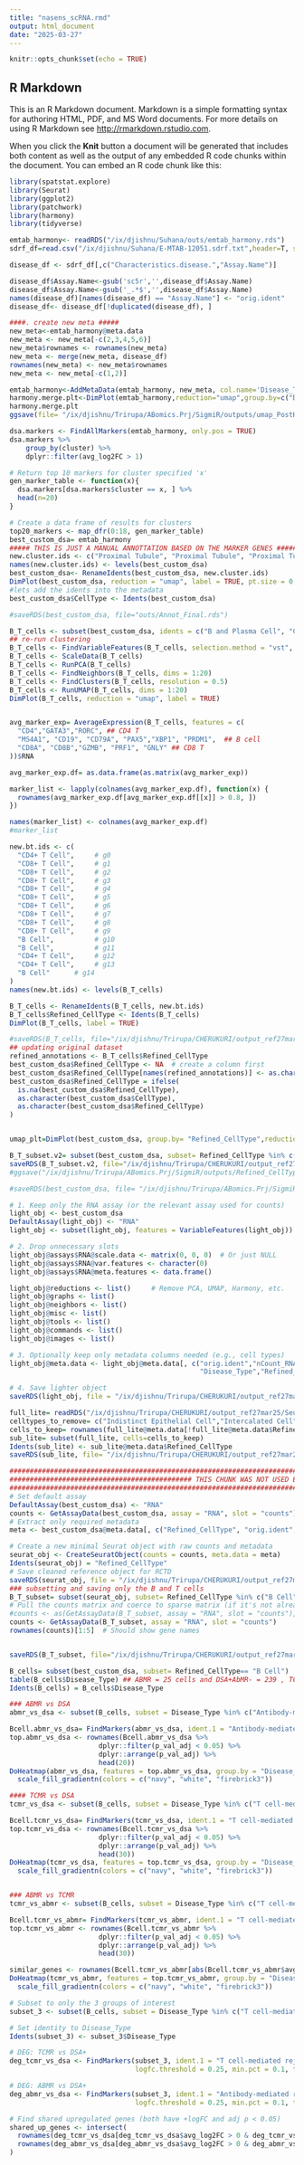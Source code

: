 ```yaml
---
title: "nasens_scRNA.rmd"
output: html_document
date: "2025-03-27"
---
```


```r
knitr::opts_chunk$set(echo = TRUE)
```

## R Markdown

This is an R Markdown document. Markdown is a simple formatting syntax for authoring HTML, PDF, and MS Word documents. For more details on using R Markdown see <http://rmarkdown.rstudio.com>.

When you click the **Knit** button a document will be generated that includes both content as well as the output of any embedded R code chunks within the document. You can embed an R code chunk like this:

```r
library(spatstat.explore)
library(Seurat)
library(ggplot2)
library(patchwork)
library(harmony)
library(tidyverse)
```

```r
emtab_harmony<- readRDS("/ix/djishnu/Suhana/outs/emtab_harmony.rds")
sdrf_df=read.csv("/ix/djishnu/Suhana/E-MTAB-12051.sdrf.txt",header=T, sep ="\t")
```



```r
disease_df <- sdrf_df[,c("Characteristics.disease.","Assay.Name")]

disease_df$Assay.Name<-gsub('sc5r','',disease_df$Assay.Name)
disease_df$Assay.Name<-gsub('_.*$','',disease_df$Assay.Name)
names(disease_df)[names(disease_df) == "Assay.Name"] <- "orig.ident"
disease_df<- disease_df[!duplicated(disease_df), ]

####. create new meta #####
new_meta<-emtab_harmony@meta.data
new_meta <- new_meta[-c(2,3,4,5,6)]
new_meta$rownames <- rownames(new_meta)
new_meta <- merge(new_meta, disease_df)
rownames(new_meta) <- new_meta$rownames
new_meta <- new_meta[-c(1,2)]

emtab_harmony<-AddMetaData(emtab_harmony, new_meta, col.name='Disease_Type')
harmony.merge.plt<-DimPlot(emtab_harmony,reduction="umap",group.by=c("Disease_Type","seurat_clusters"))
harmony.merge.plt
ggsave(file= "/ix/djishnu/Trirupa/ABomics.Prj/SigmiR/outputs/umap_PostHarmony.pdf", harmony.merge.plt, height=6,width=14)
```

``` r
dsa.markers <- FindAllMarkers(emtab_harmony, only.pos = TRUE)
dsa.markers %>%
    group_by(cluster) %>%
    dplyr::filter(avg_log2FC > 1)
```

```r
# Return top 10 markers for cluster specified 'x'
gen_marker_table <- function(x){
  dsa.markers[dsa.markers$cluster == x, ] %>%
  head(n=20)
}

# Create a data frame of results for clusters 
top20_markers <- map_dfr(0:18, gen_marker_table)
best_custom_dsa= emtab_harmony
##### THIS IS JUST A MANUAL ANNOTTATION BASED ON THE MARKER GENES ############
new.cluster.ids <- c("Proximal Tubule", "Proximal Tubule", "Proximal Tubule", "CD4+ T Cell", "CD8+ T Cell", "ECg", "Proximal Tubule", "NK Cell", "Proximal Tubule","Macrophage","Collecting Duct Cell","Thin Ascending Limb Cell", "Glomerular Mesangial Cell","B and Plasma Cell","Intercalated Cell", " Indistinct Epithelial Cell", "Proximal Tubule", "Progenitor Cell", "Glomerular Cell" ) ## based on Suhana's script that gives Annot_Final.rds
names(new.cluster.ids) <- levels(best_custom_dsa)
best_custom_dsa<- RenameIdents(best_custom_dsa, new.cluster.ids)
DimPlot(best_custom_dsa, reduction = "umap", label = TRUE, pt.size = 0.5) + NoLegend()
#lets add the idents into the metadata
best_custom_dsa$CellType <- Idents(best_custom_dsa)

#saveRDS(best_custom_dsa, file="outs/Annot_Final.rds")
```
```r
B_T_cells <- subset(best_custom_dsa, idents = c("B and Plasma Cell", "CD4+ T Cell", "CD8+ T Cell"))
## re-run clustering 
B_T_cells <- FindVariableFeatures(B_T_cells, selection.method = "vst", nfeatures = 2000)
B_T_cells <- ScaleData(B_T_cells)
B_T_cells <- RunPCA(B_T_cells)
B_T_cells <- FindNeighbors(B_T_cells, dims = 1:20)
B_T_cells <- FindClusters(B_T_cells, resolution = 0.5)
B_T_cells <- RunUMAP(B_T_cells, dims = 1:20)
DimPlot(B_T_cells, reduction = "umap", label = TRUE)


avg_marker_exp= AverageExpression(B_T_cells, features = c(
  "CD4","GATA3","RORC", ## CD4 T 
  "MS4A1", "CD19", "CD79A", "PAX5","XBP1", "PRDM1",  ## B cell
  "CD8A", "CD8B","GZMB", "PRF1", "GNLY" ## CD8 T
))$RNA

avg_marker_exp.df= as.data.frame(as.matrix(avg_marker_exp))

marker_list <- lapply(colnames(avg_marker_exp.df), function(x) {
  rownames(avg_marker_exp.df[avg_marker_exp.df[[x]] > 0.8, ])
})

names(marker_list) <- colnames(avg_marker_exp.df)
#marker_list
```

```r
new.bt.ids <- c(
  "CD4+ T Cell",     # g0
  "CD8+ T Cell",     # g1
  "CD8+ T Cell",     # g2
  "CD8+ T Cell",     # g3
  "CD8+ T Cell",     # g4
  "CD8+ T Cell",     # g5
  "CD8+ T Cell",     # g6
  "CD8+ T Cell",     # g7
  "CD8+ T Cell",     # g8
  "CD8+ T Cell",     # g9
  "B Cell",          # g10
  "B Cell",          # g11
  "CD4+ T Cell",     # g12
  "CD4+ T Cell",     # g13
  "B Cell"      # g14
)
names(new.bt.ids) <- levels(B_T_cells)

B_T_cells <- RenameIdents(B_T_cells, new.bt.ids)
B_T_cells$Refined_CellType <- Idents(B_T_cells)
DimPlot(B_T_cells, label = TRUE)

#saveRDS(B_T_cells, file="/ix/djishnu/Trirupa/CHERUKURI/output_ref27mar25/Seurat_for_RCTD_reference.onlyBandT.v3.rds")
## updating original dataset
refined_annotations <- B_T_cells$Refined_CellType
best_custom_dsa$Refined_CellType <- NA  # create a column first
best_custom_dsa$Refined_CellType[names(refined_annotations)] <- as.character(refined_annotations)
best_custom_dsa$Refined_CellType = ifelse(
  is.na(best_custom_dsa$Refined_CellType),
  as.character(best_custom_dsa$CellType),
  as.character(best_custom_dsa$Refined_CellType)
)


umap_plt=DimPlot(best_custom_dsa, group.by= "Refined_CellType",reduction= "umap",label = TRUE, pt.size= 0.5) 

B_T_subset.v2= subset(best_custom_dsa, subset= Refined_CellType %in% c("B Cell", "CD4+ T Cell", "CD8+ T Cell"))
saveRDS(B_T_subset.v2, file="/ix/djishnu/Trirupa/CHERUKURI/output_ref27mar25/Seurat_for_RCTD_reference.onlyBandT.v2.rds")
#ggsave("/ix/djishnu/Trirupa/ABomics.Prj/SigmiR/outputs/Refined_CellTypes_naesens_UMAP.27mar025.pdf",umap_plt, width=8, height= 6)

#saveRDS(best_custom_dsa, file= "/ix/djishnu/Trirupa/ABomics.Prj/SigmiR/outputs/naessens_allgrps.annot.27mar25.rds")
```

```r
# 1. Keep only the RNA assay (or the relevant assay used for counts)
light_obj <- best_custom_dsa
DefaultAssay(light_obj) <- "RNA"
light_obj <- subset(light_obj, features = VariableFeatures(light_obj))  # Optional: only HVGs

# 2. Drop unnecessary slots
light_obj@assays$RNA@scale.data <- matrix(0, 0, 0)  # Or just NULL
light_obj@assays$RNA@var.features <- character(0)
light_obj@assays$RNA@meta.features <- data.frame()

light_obj@reductions <- list()     # Remove PCA, UMAP, Harmony, etc.
light_obj@graphs <- list()
light_obj@neighbors <- list()
light_obj@misc <- list()
light_obj@tools <- list()
light_obj@commands <- list()
light_obj@images <- list()

# 3. Optionally keep only metadata columns needed (e.g., cell types)
light_obj@meta.data <- light_obj@meta.data[, c("orig.ident","nCount_RNA","nFeature_RNA","seurat_clusters",
                                               "Disease_Type","Refined_CellType")]

# 4. Save lighter object
saveRDS(light_obj, file = "/ix/djishnu/Trirupa/CHERUKURI/output_ref27mar25/Seurat_for_RCTD_reference2Apr25.light.rds")
```

```r

full_lite= readRDS("/ix/djishnu/Trirupa/CHERUKURI/output_ref27mar25/Seurat_for_RCTD_reference2Apr25.light.rds")
celltypes_to_remove= c("Indistinct Epithelial Cell","Intercalated Cell","Glomerular Cell","Progenitor Cell")
cells_to_keep= rownames(full_lite@meta.data[!full_lite@meta.data$Refined_CellType %in% celltypes_to_remove,])
sub_lite= subset(full_lite, cells=cells_to_keep)
Idents(sub_lite) <- sub_lite@meta.data$Refined_CellType
saveRDS(sub_lite, file= "/ix/djishnu/Trirupa/CHERUKURI/output_ref27mar25/Seurat_for_RCTD_reference4Apr25.light.rds")
```

```r
###########################################################################################################################
############################################# THIS CHUNK WAS NOT USED EVENTUALLY #############################################
############################################################################################################################
# Set default assay
DefaultAssay(best_custom_dsa) <- "RNA"
counts <- GetAssayData(best_custom_dsa, assay = "RNA", slot = "counts")
# Extract only required metadata
meta <- best_custom_dsa@meta.data[, c("Refined_CellType", "orig.ident", "Disease_Type", "seurat_clusters")]

# Create a new minimal Seurat object with raw counts and metadata
seurat_obj <- CreateSeuratObject(counts = counts, meta.data = meta)
Idents(seurat_obj) = "Refined_CellType"
# Save cleaned reference object for RCTD
saveRDS(seurat_obj, file = "/ix/djishnu/Trirupa/CHERUKURI/output_ref27mar25/Seurat_for_RCTD_reference.rds")
### subsetting and saving only the B and T cells
B_T_subset= subset(seurat_obj, subset= Refined_CellType %in% c("B Cell", "CD4+ T Cell", "CD8+ T Cell"))
# Pull the counts matrix and coerce to sparse matrix (if it's not already)
#counts <- as(GetAssayData(B_T_subset, assay = "RNA", slot = "counts"), "dgCMatrix")
counts <- GetAssayData(B_T_subset, assay = "RNA", slot = "counts")
rownames(counts)[1:5]  # Should show gene names


saveRDS(B_T_subset, file="/ix/djishnu/Trirupa/CHERUKURI/output_ref27mar25/Seurat_for_RCTD_reference.onlyBandT.rds")

```

```r
B_cells= subset(best_custom_dsa, subset= Refined_CellType== "B Cell")
table(B_cells$Disease_Type) ## ABMR = 25 cells and DSA+AbMR- = 239 , TCMR = 11
Idents(B_cells) = B_cells$Disease_Type

### ABMR vs DSA
abmr_vs_dsa <- subset(B_cells, subset = Disease_Type %in% c("Antibody-mediated rejection", "Non rejection DSA+"))

Bcell.abmr_vs_dsa= FindMarkers(abmr_vs_dsa, ident.1 = "Antibody-mediated rejection", ident.2 = "Non rejection DSA+", logfc.threshold = 0.25, min.pct = 0.1, test.use = "wilcox" )
top.abmr_vs_dsa <- rownames(Bcell.abmr_vs_dsa %>% 
                      dplyr::filter(p_val_adj < 0.05) %>%
                      dplyr::arrange(p_val_adj) %>%
                      head(20))
DoHeatmap(abmr_vs_dsa, features = top.abmr_vs_dsa, group.by = "Disease_Type") +
  scale_fill_gradientn(colors = c("navy", "white", "firebrick3"))

#### TCMR vs DSA
tcmr_vs_dsa <- subset(B_cells, subset = Disease_Type %in% c("T cell-mediated rejection", "Non rejection DSA+"))

Bcell.tcmr_vs_dsa= FindMarkers(tcmr_vs_dsa, ident.1 = "T cell-mediated rejection", ident.2 = "Non rejection DSA+", logfc.threshold = 0.25, min.pct = 0.1, test.use = "wilcox" )
top.tcmr_vs_dsa <- rownames(Bcell.tcmr_vs_dsa %>% 
                      dplyr::filter(p_val_adj < 0.05) %>%
                      dplyr::arrange(p_val_adj) %>%
                      head(30))
DoHeatmap(tcmr_vs_dsa, features = top.tcmr_vs_dsa, group.by = "Disease_Type") +
  scale_fill_gradientn(colors = c("navy", "white", "firebrick3"))


### ABMR vs TCMR
tcmr_vs_abmr <- subset(B_cells, subset = Disease_Type %in% c("T cell-mediated rejection", "Antibody-mediated rejection"))

Bcell.tcmr_vs_abmr= FindMarkers(tcmr_vs_abmr, ident.1 = "T cell-mediated rejection", ident.2 = "Antibody-mediated rejection", logfc.threshold = 0.25, min.pct = 0.1, test.use = "wilcox" )
top.tcmr_vs_abmr <- rownames(Bcell.tcmr_vs_abmr %>% 
                      dplyr::filter(p_val_adj < 0.05) %>%
                      dplyr::arrange(p_val_adj) %>%
                      head(30))

similar_genes <- rownames(Bcell.tcmr_vs_abmr[abs(Bcell.tcmr_vs_abmr$avg_log2FC) < 0.25 & Bcell.tcmr_vs_abmr$p_val_adj >= 0.05, ])
DoHeatmap(tcmr_vs_abmr, features = top.tcmr_vs_abmr, group.by = "Disease_Type") +
  scale_fill_gradientn(colors = c("navy", "white", "firebrick3"))
```

```r
# Subset to only the 3 groups of interest
subset_3 <- subset(B_cells, subset = Disease_Type %in% c("T cell-mediated rejection", "Antibody-mediated rejection", "Non rejection DSA+"))

# Set identity to Disease_Type
Idents(subset_3) <- subset_3$Disease_Type

# DEG: TCMR vs DSA+
deg_tcmr_vs_dsa <- FindMarkers(subset_3, ident.1 = "T cell-mediated rejection", ident.2 = "Non rejection DSA+",
                               logfc.threshold = 0.25, min.pct = 0.1, test.use = "wilcox")

# DEG: ABMR vs DSA+
deg_abmr_vs_dsa <- FindMarkers(subset_3, ident.1 = "Antibody-mediated rejection", ident.2 = "Non rejection DSA+",
                               logfc.threshold = 0.25, min.pct = 0.1, test.use = "wilcox")

# Find shared upregulated genes (both have +logFC and adj p < 0.05)
shared_up_genes <- intersect(
  rownames(deg_tcmr_vs_dsa[deg_tcmr_vs_dsa$avg_log2FC > 0 & deg_tcmr_vs_dsa$p_val_adj < 0.05, ]),
  rownames(deg_abmr_vs_dsa[deg_abmr_vs_dsa$avg_log2FC > 0 & deg_abmr_vs_dsa$p_val_adj < 0.05, ])
)

```